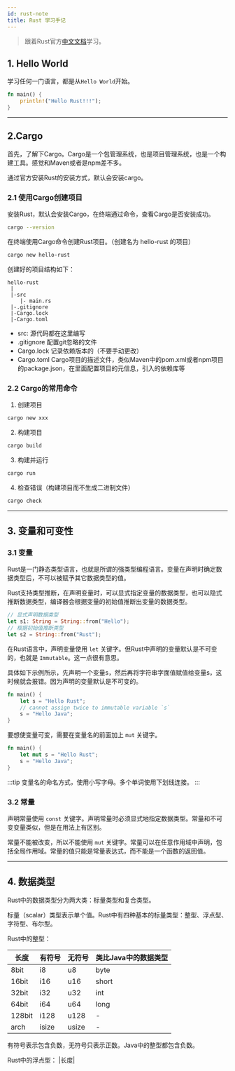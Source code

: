 ```yaml
---
id: rust-note
title: Rust 学习手记
---
```


>跟着Rust官方[中文文档](https://rustwiki.org/zh-CN/book/title-page.html)学习。

## 1. Hello World

学习任何一门语言，都是从`Hello World`开始。

```rust
fn main() {
    println!("Hello Rust!!!");
}
```
---
## 2.Cargo

首先，了解下Cargo。Cargo是一个包管理系统，也是项目管理系统，也是一个构建工具。感觉和Maven或者是npm差不多。

通过官方安装Rust的安装方式，默认会安装cargo。

### 2.1 使用Cargo创建项目

安装Rust，默认会安装Cargo，在终端通过命令，查看Cargo是否安装成功。

```bash
cargo --version
```

在终端使用Cargo命令创建Rust项目。（创建名为 hello-rust 的项目）

```bash
cargo new hello-rust
```

创建好的项目结构如下：
```
hello-rust
 |
 |-src
    |- main.rs
 |-.gitignore
 |-Cargo.lock
 |-Cargo.toml
```

- src: 源代码都在这里编写
- .gitignore 配置git忽略的文件
- Cargo.lock 记录依赖版本的（不要手动更改）
- Cargo.toml Cargo项目的描述文件，类似Maven中的pom.xml或者npm项目的package.json，在里面配置项目的元信息，引入的依赖库等

### 2.2 Cargo的常用命令

1. 创建项目

```bash
cargo new xxx
```

2. 构建项目
```bash
cargo build
```

3. 构建并运行
```bash
cargo run
```

4. 检查错误（构建项目而不生成二进制文件）
```bash
cargo check
```

---

## 3. 变量和可变性

### 3.1 变量

Rust是一门静态类型语言，也就是所谓的强类型编程语言。变量在声明时确定数据类型后，不可以被赋予其它数据类型的值。

Rust支持类型推断，在声明变量时，可以显式指定变量的数据类型，也可以隐式推断数据类型，编译器会根据变量的初始值推断出变量的数据类型。

```rust
// 显式声明数据类型
let s1: String = String::from("Hello");
// 根据初始值推断类型
let s2 = String::from("Rust");
```

在Rust语言中，声明变量使用 `let` 关键字。但Rust中声明的变量默认是不可变的，也就是 `Immutable`。这一点很有意思。

具体如下示例所示，先声明一个变量s，然后再将字符串字面值赋值给变量s，这时候就会报错。因为声明的变量默认是不可变的。

```rust
fn main() {
    let s = "Hello Rust";
    // cannot assign twice to immutable variable `s`
    s = "Hello Java";
}
```

要想使变量可变，需要在变量名的前面加上 `mut` 关键字。

```rust
fn main() {
    let mut s = "Hello Rust";
    s = "Hello Java";
}
```

:::tip
变量名的命名方式，使用小写字母。多个单词使用下划线连接。
:::

### 3.2 常量

声明常量使用 `const` 关键字。声明常量时必须显式地指定数据类型。常量和不可变变量类似，但是在用法上有区别。

常量不能被改变，所以不能使用 `mut` 关键字。常量可以在任意作用域中声明，包括全局作用域。常量的值只能是常量表达式，而不能是一个函数的返回值。

---
## 4. 数据类型

Rust中的数据类型分为两大类：标量类型和复合类型。

标量（scalar）类型表示单个值。Rust中有四种基本的标量类型：整型、浮点型、字符型、布尔型。

Rust中的整型：

|长度|有符号|无符号|类比Java中的数据类型|
|---|---|---|---|
|8bit|i8|u8|byte|
|16bit|i16|u16|short|
|32bit|i32|u32|int|
|64bit|i64|u64|long|
|128bit|i128|u128|-|
|arch|isize|usize|-|

有符号表示包含负数，无符号只表示正数。Java中的整型都包含负数。

Rust中的浮点型：
|长度|